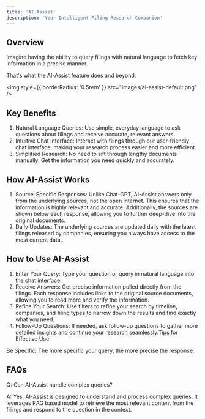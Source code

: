 ```yaml
---
title: 'AI Assist'
description: 'Your Intelligent Filing Research Companion'
---
```


## Overview

Imagine having the ability to query filings with natural language to fetch key information in a precise manner. 

That's what the AI-Assist feature does and beyond.

<img
  style={{ borderRadius: '0.5rem' }}
  src="images/ai-assist-default.png"
/>

## Key Benefits

1. Natural Language Queries: Use simple, everyday language to ask questions about filings and receive accurate, relevant answers.
2. Intuitive Chat Interface: Interact with filings through our user-friendly chat interface, making your research process easier and more efficient.
3. Simplified Research: No need to sift through lengthy documents manually. Get the information you need quickly and accurately.

## How AI-Assist Works

1. Source-Specific Responses: Unlike Chat-GPT, AI-Assist answers only from the underlying sources, not the open internet. This ensures that the information is highly relevant and accurate. Additionally, the sources are shown below each response, allowing you to further deep-dive into the original documents.
2. Daily Updates: The underlying sources are updated daily with the latest filings released by companies, ensuring you always have access to the most current data.

## How to Use AI-Assist

1. Enter Your Query: Type your question or query in natural language into the chat interface.
2. Receive Answers: Get precise information pulled directly from the filings. Each response includes links to the original source documents, allowing you to read more and verify the information.
3. Refine Your Search: Use filters to refine your search by timeline, companies, and filing types to narrow down the results and find exactly what you need.
4. Follow-Up Questions: If needed, ask follow-up questions to gather more detailed insights and continue your research seamlessly.Tips for Effective Use

<Tip>
Be Specific: The more specific your query, the more precise the response.
</Tip>

## FAQs
Q: Can AI-Assist handle complex queries?

A: Yes, AI-Assist is designed to understand and process complex queries. It leverages RAG based model to retrieve the most relevant content from the filings and respond to the question in the context. 